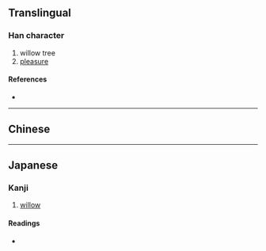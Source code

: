 {{character info/new}}
==Translingual==

===Han character===
{{Han char|rn=75|rad=木|as=07|sn=11|four=|canj=DMLS|ids=⿰木丣}}

# willow tree
# [[pleasure]]

====References====
* {{Han ref|kx=0527.150|dkj=14816|dj=0916.080|hdz=21212.020|uh=687A|ud=26746}}

----

==Chinese==

{{zh-see|柳|v}}
----

==Japanese==

===Kanji===
{{ja-kanji|grade=|rs=木07}}

# [[willow]]

====Readings====
* {{ja-readings|on=[[りゅう]] (ryū)|kun=[[やなぎ]] (yanagi)}}